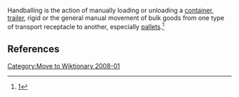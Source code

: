 [[Category:Move to Wiktionary 2008-01]]
{{merge|handball}}

Handballing is the action of manually loading or unloading a [[containerization|container]], [[semi trailer|trailer]], rigid or the general manual movement of bulk goods from one type of transport receptacle to another, especially [[pallets]].<ref>[http://www.woodsiderecycling.co.uk/cardboard_recycling/handball_collections/]</ref>


==References== 

<references/>